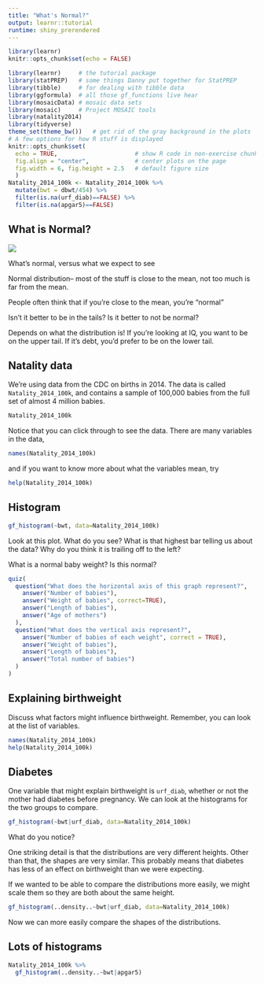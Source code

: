 ```yaml
---
title: "What's Normal?"
output: learnr::tutorial
runtime: shiny_prerendered
---
```


```r
library(learnr)
knitr::opts_chunk$set(echo = FALSE)
```


```r
library(learnr)     # the tutorial package
library(statPREP)   # some things Danny put together for StatPREP
library(tibble)     # for dealing with tibble data
library(ggformula)  # all those gf_functions live hear
library(mosaicData) # mosaic data sets
library(mosaic)     # Project MOSAIC tools 
library(natality2014)
library(tidyverse)
theme_set(theme_bw())   # get rid of the gray background in the plots
# A few options for how R stuff is displayed
knitr::opts_chunk$set(
  echo = TRUE,                      # show R code in non-exercise chunks
  fig.align = "center",             # center plots on the page
  fig.width = 6, fig.height = 2.5   # default figure size
  )
Natality_2014_100k <- Natality_2014_100k %>%
  mutate(bwt = dbwt/454) %>%
  filter(is.na(urf_diab)==FALSE) %>%
  filter(is.na(apgar5)==FALSE)
```

## What is Normal?

![](images/crystal-ball-620x350.jpg)

What's normal, versus what we expect to see

Normal distribution-- most of the stuff is close to the mean, not too much is far from the mean.

People often think that if you're close to the mean, you're "normal"

Isn't it better to be in the tails? Is it better to not be normal?

Depends on what the distribution is! If you're looking at IQ, you want to be on the upper tail. If it's debt, you'd prefer to be on the lower tail. 



## Natality data

We're using data from the CDC on births in 2014. The data is called `Natality_2014_100k`, and contains a sample of 100,000 babies from the full set of almost 4 million babies. 

```r
Natality_2014_100k
```

Notice that you can click through to see the data. There are many variables in the data, 

```r
names(Natality_2014_100k)
```

and if you want to know more about what the variables mean, try

```r
help(Natality_2014_100k)
```


## Histogram

```r
gf_histogram(~bwt, data=Natality_2014_100k) 
```

Look at this plot. What do you see? What is that highest bar telling us about the data? Why do you think it is trailing off to the left? 

What is a normal baby weight? Is this normal? 


```r
quiz(
  question("What does the horizontal axis of this graph represent?",
    answer("Number of babies"),
    answer("Weight of babies", correct=TRUE),
    answer("Length of babies"),
    answer("Age of mothers")
  ),
  question("What does the vertical axis represent?",
    answer("Number of babies of each weight", correct = TRUE),
    answer("Weight of babies"),
    answer("Length of babies"),
    answer("Total number of babies")
  )
)
```

## Explaining birthweight

Discuss what factors might influence birthweight. Remember, you can look at the list of variables.

```r
names(Natality_2014_100k)
help(Natality_2014_100k)
```


## Diabetes

One variable that might explain birthweight is `urf_diab`, whether or not the mother had diabetes before pregnancy. We can look at the histograms for the two groups to compare.
```r
gf_histogram(~bwt|urf_diab, data=Natality_2014_100k)
```

What do you notice?

One striking detail is that the distributions are very different heights. Other than that, the shapes are very similar. This probably means that diabetes has less of an effect on birthweight than we were expecting. 

If we wanted to be able to compare the distributions more easily, we might scale them so they are both about the same height.

```r
gf_histogram(..density..~bwt|urf_diab, data=Natality_2014_100k)
```

Now we can more easily compare the shapes of the distributions. 

## Lots of histograms



```r
Natality_2014_100k %>% 
  gf_histogram(..density..~bwt|apgar5) 
```

<!-- # want to have a normal distribution over each facetted plot -->
